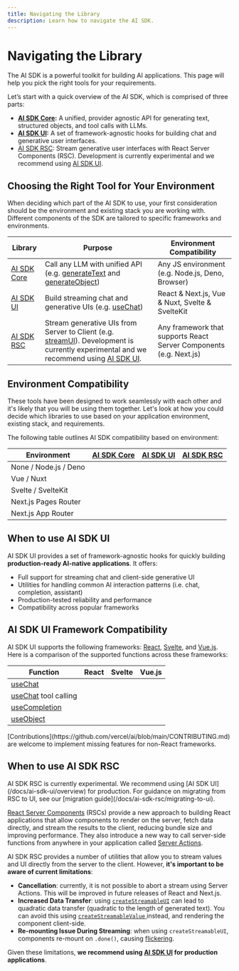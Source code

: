 ```yaml
---
title: Navigating the Library
description: Learn how to navigate the AI SDK.
---
```


# Navigating the Library

The AI SDK is a powerful toolkit for building AI applications. This page will help you pick the right tools for your requirements.

Let’s start with a quick overview of the AI SDK, which is comprised of three parts:

- **[AI SDK Core](/docs/ai-sdk-core/overview):** A unified, provider agnostic API for generating text, structured objects, and tool calls with LLMs.
- **[AI SDK UI](/docs/ai-sdk-ui/overview):** A set of framework-agnostic hooks for building chat and generative user interfaces.
- [AI SDK RSC](/docs/ai-sdk-rsc/overview): Stream generative user interfaces with React Server Components (RSC). Development is currently experimental and we recommend using [AI SDK UI](/docs/ai-sdk-ui/overview).

## Choosing the Right Tool for Your Environment

When deciding which part of the AI SDK to use, your first consideration should be the environment and existing stack you are working with. Different components of the SDK are tailored to specific frameworks and environments.

| Library                                   | Purpose                                                                                                                                                                                                  | Environment Compatibility                                          |
| ----------------------------------------- | -------------------------------------------------------------------------------------------------------------------------------------------------------------------------------------------------------- | ------------------------------------------------------------------ |
| [AI SDK Core](/docs/ai-sdk-core/overview) | Call any LLM with unified API (e.g. [generateText](/docs/reference/ai-sdk-core/generate-text) and [generateObject](/docs/reference/ai-sdk-core/generate-object))                                         | Any JS environment (e.g. Node.js, Deno, Browser)                   |
| [AI SDK UI](/docs/ai-sdk-ui/overview)     | Build streaming chat and generative UIs (e.g. [useChat](/docs/reference/ai-sdk-ui/use-chat))                                                                                                             | React & Next.js, Vue & Nuxt, Svelte & SvelteKit                    |
| [AI SDK RSC](/docs/ai-sdk-rsc/overview)   | Stream generative UIs from Server to Client (e.g. [streamUI](/docs/reference/ai-sdk-rsc/stream-ui)). Development is currently experimental and we recommend using [AI SDK UI](/docs/ai-sdk-ui/overview). | Any framework that supports React Server Components (e.g. Next.js) |

## Environment Compatibility

These tools have been designed to work seamlessly with each other and it's likely that you will be using them together. Let's look at how you could decide which libraries to use based on your application environment, existing stack, and requirements.

The following table outlines AI SDK compatibility based on environment:

| Environment           | [AI SDK Core](/docs/ai-sdk-core/overview) | [AI SDK UI](/docs/ai-sdk-ui/overview) | [AI SDK RSC](/docs/ai-sdk-rsc/overview) |
| --------------------- | ----------------------------------------- | ------------------------------------- | --------------------------------------- |
| None / Node.js / Deno | <Check size={18} />                       | <Cross size={18} />                   | <Cross size={18} />                     |
| Vue / Nuxt            | <Check size={18} />                       | <Check size={18} />                   | <Cross size={18} />                     |
| Svelte / SvelteKit    | <Check size={18} />                       | <Check size={18} />                   | <Cross size={18} />                     |
| Next.js Pages Router  | <Check size={18} />                       | <Check size={18} />                   | <Cross size={18} />                     |
| Next.js App Router    | <Check size={18} />                       | <Check size={18} />                   | <Check size={18} />                     |

## When to use AI SDK UI

AI SDK UI provides a set of framework-agnostic hooks for quickly building **production-ready AI-native applications**. It offers:

- Full support for streaming chat and client-side generative UI
- Utilities for handling common AI interaction patterns (i.e. chat, completion, assistant)
- Production-tested reliability and performance
- Compatibility across popular frameworks

## AI SDK UI Framework Compatibility

AI SDK UI supports the following frameworks: [React](https://react.dev/), [Svelte](https://svelte.dev/), and [Vue.js](https://vuejs.org/). Here is a comparison of the supported functions across these frameworks:

| Function                                                   | React               | Svelte              | Vue.js              |
| ---------------------------------------------------------- | ------------------- | ------------------- | ------------------- |
| [useChat](/docs/reference/ai-sdk-ui/use-chat)              | <Check size={18} /> | <Check size={18} /> | <Check size={18} /> |
| [useChat](/docs/reference/ai-sdk-ui/use-chat) tool calling | <Check size={18} /> | <Check size={18} /> | <Cross size={18} /> |
| [useCompletion](/docs/reference/ai-sdk-ui/use-completion)  | <Check size={18} /> | <Check size={18} /> | <Check size={18} /> |
| [useObject](/docs/reference/ai-sdk-ui/use-object)          | <Check size={18} /> | <Cross size={18} /> | <Cross size={18} /> |

<Note>
  [Contributions](https://github.com/vercel/ai/blob/main/CONTRIBUTING.md) are
  welcome to implement missing features for non-React frameworks.
</Note>

## When to use AI SDK RSC

<Note type="warning">
  AI SDK RSC is currently experimental. We recommend using [AI SDK
  UI](/docs/ai-sdk-ui/overview) for production. For guidance on migrating from
  RSC to UI, see our [migration guide](/docs/ai-sdk-rsc/migrating-to-ui).
</Note>

[React Server Components](https://nextjs.org/docs/app/building-your-application/rendering/server-components)
(RSCs) provide a new approach to building React applications that allow components
to render on the server, fetch data directly, and stream the results to the client,
reducing bundle size and improving performance. They also introduce a new way to
call server-side functions from anywhere in your application called [Server Actions](https://nextjs.org/docs/app/building-your-application/data-fetching/server-actions-and-mutations).

AI SDK RSC provides a number of utilities that allow you to stream values and UI directly from the server to the client. However, **it's important to be aware of current limitations**:

- **Cancellation**: currently, it is not possible to abort a stream using Server Actions. This will be improved in future releases of React and Next.js.
- **Increased Data Transfer**: using [`createStreamableUI`](/docs/reference/ai-sdk-rsc/create-streamable-ui) can lead to quadratic data transfer (quadratic to the length of generated text). You can avoid this using [ `createStreamableValue` ](/docs/reference/ai-sdk-rsc/create-streamable-value) instead, and rendering the component client-side.
- **Re-mounting Issue During Streaming**: when using `createStreamableUI`, components re-mount on `.done()`, causing [flickering](https://github.com/vercel/ai/issues/2232).

Given these limitations, **we recommend using [AI SDK UI](/docs/ai-sdk-ui/overview) for production applications**.
